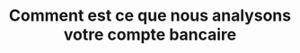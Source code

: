 ---
title: "Comment est ce que nous analysons votre compte bancaire "
description: "Description of your new file."
icon: "loader"
sidebarTitle: "Analyse du risque"
---